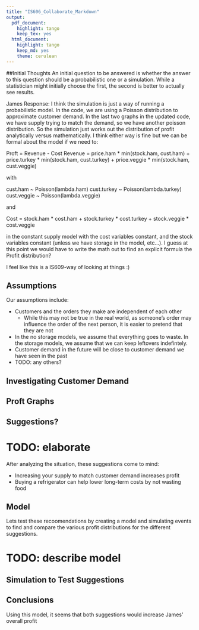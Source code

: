 ```yaml
---
title: "IS606_Collaborate_Markdown"
output:
  pdf_document:
    highlight: tango
    keep_tex: yes
  html_document:
    highlight: tango
    keep_md: yes
    theme: cerulean
---
```



##Initial Thoughts
An initial question to be answered is whether the answer to this question should be a probabilistic one or a simulation.  While a statistician might initially choose the first, the second is better to actually see results.

James Response: I think the simulation is just a way of running a probabilistic model. In the code, we are using a Poisson distribution to approximate customer demand. In the last two graphs in the updated code, we have supply trying to match the demand, so we have another poisson distribution. So the simulation just works out the distribution of profit analytically versus mathematically. I think either way is fine but we can be formal about the model if we need to:

Proft = Revenue - Cost
Revenue = price.ham * min(stock.ham, cust.ham) + price.turkey * min(stock.ham, cust.turkey) + price.veggie * min(stock.ham, cust.veggie)

with

cust.ham ~ Poisson(lambda.ham)
cust.turkey ~ Poisson(lambda.turkey)
cust.veggie ~ Poisson(lambda.veggie)

and

Cost = stock.ham * cost.ham + stock.turkey * cost.turkey + stock.veggie * cost.veggie

in the constant supply model with the cost variables constant, and the stock variables constant (unless we have storage in the model, etc...). I guess at this point we would have to write the math out to find an explicit formula the Profit distribution? 


I feel like this is a IS609-way of looking at things :)


## Assumptions

Our assumptions include:

* Customers and the orders they make are independent of each other
    + While this may not be true in the real world, as someone's order may influence the order of the next person, it is easier to pretend that they are not
* In the no storage models, we assume that everything goes to waste. In the storage models, we assume that we can keep leftovers indefintely.
* Customer demand in the future will be close to customer demand we have seen in the past
* TODO: any others?

## Investigating Customer Demand


## Proft Graphs 


## Suggestions?

# TODO: elaborate
After analyzing the situation, these suggestions come to mind:

  * Increasing your supply to match customer demand increases profit
  * Buying a refrigerator can help lower long-term costs by not wasting food 


## Model

Lets test these recoomendations by creating a model and simulating events to find and compare the various profit distributions for the different suggestions. 

# TODO: describe model


## Simulation to Test Suggestions



## Conclusions


Using this model, it seems that both suggestions would increase James' overall profit